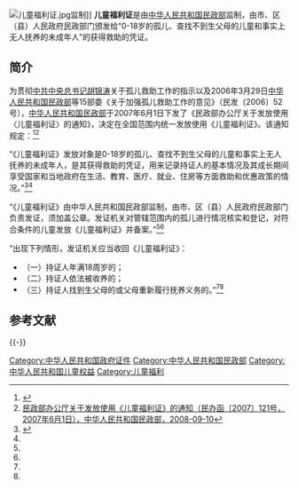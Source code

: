 [[File:儿童福利证.jpg|thumb]]监制]]
'''儿童福利证'''是由[[中华人民共和国民政部|中华人民共和国民政部]]监制，由市、区（县）人民政府民政部门颁发给“0-18岁的孤儿、查找不到生父母的儿童和事实上无人抚养的未成年人”的获得救助的凭证。

==简介==
为贯彻[[中共中央总书记|中共中央总书记]][[胡锦涛|胡锦涛]]关于孤儿救助工作的指示以及2006年3月29日[[中华人民共和国民政部|中华人民共和国民政部]]等15部委《关于加强孤儿救助工作的意见》（民发〔2006〕52号），[[中华人民共和国民政部|中华人民共和国民政部]]于2007年6月1日下发了《民政部办公厅关于发放使用〈儿童福利证〉的通知》，决定在全国范围内统一发放使用《儿童福利证》。该通知规定：<ref>{{Cite web |url=http://www.gov.cn/zwgk/2006-04/14/content_254233.htm |title=关于加强孤儿救助工作的意见，中国政府网，2006年04月14日 |accessdate=2013年5月5日 |archive-date=2019年12月30日 |archive-url=https://web.archive.org/web/20191230184245/http://www.gov.cn/zwgk/2006-04/14/content_254233.htm |dead-url=no }}</ref><ref name=fafang>[http://fss.mca.gov.cn/article/etfl/zcfg/200809/20080910019751.shtml 民政部办公厅关于发放使用《儿童福利证》的通知（民办函〔2007〕121号，2007年6月1日），中华人民共和国民政部，2008-09-10]{{dead link|date=2017年11月 |bot=InternetArchiveBot |fix-attempted=yes }}</ref>

“《儿童福利证》发放对象是0-18岁的孤儿、查找不到生父母的儿童和事实上无人抚养的未成年人，是其获得救助的凭证，用来记录持证人的基本情况及其成长期间享受国家和当地政府在生活、教育、医疗、就业、住房等方面救助和优惠政策的情况。”<ref name=bjmz>{{Cite web |url=http://www.bjmzj.gov.cn/templet/mzj/ShowArticle.jsp?id=101021 |title=关于发放使用《儿童福利证》的通知，北京民政，2007年9月13日 |access-date=2013年5月5日 |archive-date=2019年7月23日 |archive-url=https://web.archive.org/web/20190723095012/http://www.bjmzj.gov.cn/templet/mzj/ShowArticle.jsp?id=101021 |dead-url=yes }}</ref><ref name=fafang/>

“《儿童福利证》由中华人民共和国民政部监制，由市、区（县）人民政府民政部门负责发证，须加盖公章。发证机关对管辖范围内的孤儿进行情况核实和登记，对符合条件的儿童发放《儿童福利证》并备案。”<ref name=bjmz/><ref name=fafang/>

“出现下列情形，发证机关应当收回《儿童福利证》：
*（一）持证人年满18周岁的；
*（二）持证人依法被收养的；
*（三）持证人找到生父母的或父母重新履行抚养义务的。”<ref name=bjmz/><ref name=fafang/>

== 参考文献 ==
{{Reflist|30em}}

{{-}}
{{中华人民共和国内地婚姻家庭相关证件}}

[[Category:中华人民共和国政府证件|Category:中华人民共和国政府证件]]
[[Category:中华人民共和国民政部|Category:中华人民共和国民政部]]
[[Category:中华人民共和国儿童权益|Category:中华人民共和国儿童权益]]
[[Category:儿童福利|Category:儿童福利]]